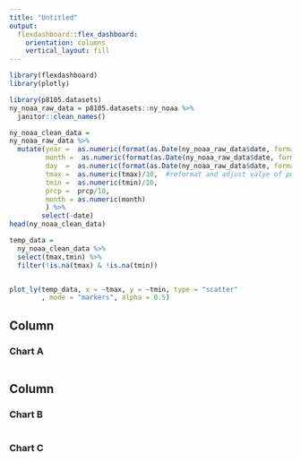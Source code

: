 ```yaml
---
title: "Untitled"
output: 
  flexdashboard::flex_dashboard:
    orientation: columns
    vertical_layout: fill
---
```


```r
library(flexdashboard)
library(plotly)
```

```r
library(p8105.datasets)
ny_noaa_raw_data = p8105.datasets::ny_noaa %>% 
  janitor::clean_names()
```
```r
ny_noaa_clean_data = 
ny_noaa_raw_data %>%
  mutate(year =  as.numeric(format(as.Date(ny_noaa_raw_data$date, format = "%d/%m/%Y"), "%Y")),   #reformat year month and day
         month =  as.numeric(format(as.Date(ny_noaa_raw_data$date, format = "%d/%m/%Y"), "%m")),
         day  =  as.numeric(format(as.Date(ny_noaa_raw_data$date, format = "%d/%m/%Y"), "%d")), 
         tmax =  as.numeric(tmax)/10,  #reformat and adjust valye of perciptation and min/max temp
         tmin =  as.numeric(tmin)/10,
         prcp =  prcp/10, 
         month = as.numeric(month)
         ) %>% 
        select(-date)
head(ny_noaa_clean_data)
```


```r
temp_data = 
  ny_noaa_clean_data %>% 
  select(tmax,tmin) %>% 
  filter(!is.na(tmax) & !is.na(tmin))


plot_ly(temp_data, x = ~tmax, y = ~tmin, type = "scatter"
        , mode = "markers", alpha = 0.5)

```




Column {data-width=650}
-----------------------------------------------------------------------

### Chart A

```r

```

Column {data-width=350}
-----------------------------------------------------------------------

### Chart B

```r

```

### Chart C

```r

```



